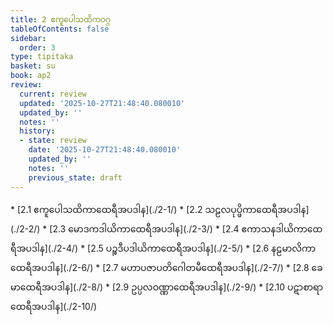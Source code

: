 ```yaml
---
title: 2 ဧကူပေါသထိကဝဂ္ဂ
tableOfContents: false
sidebar:
  order: 3
type: tipitaka
basket: su
book: ap2
review:
  current: review
  updated: '2025-10-27T21:48:40.080010'
  updated_by: ''
  notes: ''
  history:
  - state: review
    date: '2025-10-27T21:48:40.080010'
    updated_by: ''
    notes: ''
    previous_state: draft
---
```



<ReviewStatus review={frontmatter.review} showDetails={true} />

<HypothesisAnnotation frontmatter={frontmatter} />

<DynamicBreadcrumb />



<TableOfContents book="ap2" section="2">
* [2.1 ဧကူပေါသထိကာထေရီအပဒါန](./2-1/)
* [2.2 သဠလပုပ္ဖိကာထေရီအပဒါန](./2-2/)
* [2.3 မောဒကဒါယိကာထေရီအပဒါန](./2-3/)
* [2.4 ဧကာသနဒါယိကာထေရီအပဒါန](./2-4/)
* [2.5 ပဉ္စဒီပဒါယိကာထေရီအပဒါန](./2-5/)
* [2.6 နဠမာလိကာထေရီအပဒါန](./2-6/)
* [2.7 မဟာပဇာပတိဂေါတမီထေရီအပဒါန](./2-7/)
* [2.8 ခေမာထေရီအပဒါန](./2-8/)
* [2.9 ဥပ္ပလဝဏ္ဏာထေရီအပဒါန](./2-9/)
* [2.10 ပဋာစာရာထေရီအပဒါန](./2-10/)
</TableOfContents>